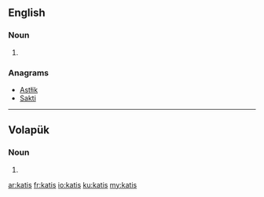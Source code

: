 ==English==

===Noun===
{{head|en|plural}}

# {{plural of|kati|lang=en}}

===Anagrams===
* [[Astłik#English|Astłik]]
* [[Sakti#English|Sakti]]

----

==Volapük==

===Noun===
{{head|vo|noun form}}

# {{accusative plural of|kat|lang=vo}}

[[ar:katis]]
[[fr:katis]]
[[io:katis]]
[[ku:katis]]
[[my:katis]]